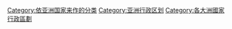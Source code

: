 {{Categories by country|nocat}}
[[Category:依亚洲国家来作的分类|Category:依亚洲国家来作的分类]]
[[Category:亚洲行政区划|Category:亚洲行政区划]]
[[Category:各大洲國家行政區劃|Category:各大洲國家行政區劃]]